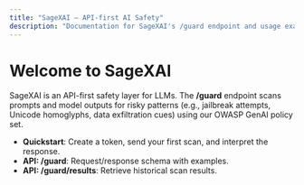 ```yaml
---
title: "SageXAI — API-first AI Safety"
description: "Documentation for SageXAI's /guard endpoint and usage examples."
---
```


# Welcome to SageXAI

SageXAI is an API-first safety layer for LLMs. The **/guard** endpoint scans prompts and model outputs for risky patterns (e.g., jailbreak attempts, Unicode homoglyphs, data exfiltration cues) using our OWASP GenAI policy set.

- **Quickstart**: Create a token, send your first scan, and interpret the response.
- **API: /guard**: Request/response schema with examples.
- **API: /guard/results**: Retrieve historical scan results.
